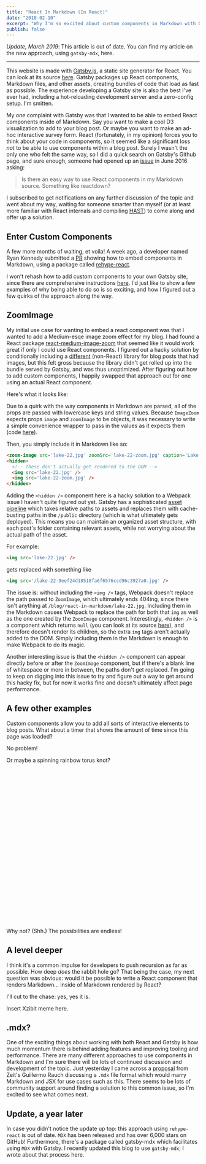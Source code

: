 ```yaml
---
title: "React In Markdown (In React)"
date: "2018-02-10"
excerpt: "Why I'm so excited about custom components in Markdown with Gatsby.js."
publish: false
---
```




<section class="blog-section">

*Update, March 2019*: This article is out of date. You can find my article on the new approach, using `gatsby-mdx`, <XA href="/blog/react-in-mdx">here</XA>.

<hr />

This website is made with <a href="https://www.gatsbyjs.org/" target="_blank">Gatsby.js</a>, a static site generator for React. You can look at its source <a href="https://github.com/prichey/prestonrichey.com" target="_blank">here</a>. Gatsby packages up React components, Markdown files, and other assets, creating bundles of code that load as fast as possible. The experience developing a Gatsby site is also the best I've ever had, including a hot-reloading development server and a zero-config setup. I'm smitten.

My <em>one</em> complaint with Gatsby was that I wanted to be able to embed React components inside of Markdown. Say you want to make a cool D3 visualization to add to your blog post. Or maybe you want to make an ad-hoc interactive survey form. React (fortunately, in my opinion) forces you to think about your code in components, so it seemed like a significant loss <em>not</em> to be able to use components within a blog post. Surely I wasn't the only one who felt the same way, so I did a quick search on Gatsby's Github page, and sure enough, someone had opened up an <a href="https://github.com/gatsbyjs/gatsby/issues/312" target="_blank">issue</a> in June 2016 asking:

> Is there an easy way to use React components in my Markdown source. Something like reactdown?

I subscribed to get notifications on any further discussion of the topic and went about my way, waiting for someone smarter than myself (or at least more familiar with React internals and compiling <a href="https://github.com/syntax-tree/hast" target="_blank">HAST</a>) to come along and offer up a solution.

</section>

<section class="blog-section">

## Enter Custom Components

A few more months of waiting, et voila! A week ago, a developer named Ryan Kennedy submitted a <a href="https://github.com/gatsbyjs/gatsby/pull/3732" target="_blank">PR</a> showing how to embed components in Markdown, using a package called <a href="https://github.com/rhysd/rehype-react" target="_blank">rehype-react</a>.

I won't rehash how to add custom components to your own Gatsby site, since there are comprehensive instructions <a href="https://using-remark.gatsbyjs.org/custom-components/" target="_blank">here</a>. I'd just like to show a few examples of why being able to do so is so exciting, and how I figured out a few quirks of the approach along the way.

</section>

<section class="blog-section">

## ZoomImage

My initial use case for wanting to embed a react component was that I wanted to add a Medium-esqe image zoom effect for my blog. I had found a React package <a href="https://github.com/rpearce/react-medium-image-zoom" target="_blank">react-medium-image-zoom</a> that seemed like it would work great if only I could use React components. I figured out a hacky solution by conditionally including a <a href="https://github.com/fat/zoom.js/" target="_blank">different</a> (non-React) library for blog posts that had images, but this felt gross because the library didn't get rolled up into the bundle served by Gatsby, and was thus unoptimized. After figuring out how to add custom components, I happily swapped that approach out for one using an actual React component.

Here's what it looks like:

<div class="blog-inset">
  <ZoomImage src={lake} zoomSrc={lakeZoom} caption='Lake 22, WA'></ZoomImage>
</div>

Due to a quirk with the way components in Markdown are parsed, all of the props are passed with lowercase keys and string values. Because `ImageZoom` expects props `image` and `zoomImage` to be objects, it was necessary to write a simple convenience wrapper to pass in the values as it expects them (code <a href="https://github.com/prichey/prestonrichey.com/blob/master/src/components/ZoomImage.js" target="_blank">here</a>).

Then, you simply include it in Markdown like so:

```html
<zoom-image src='lake-22.jpg' zoomSrc='lake-22-zoom.jpg' caption='Lake 22, WA'></zoom-image>
<hidden>
  <!-- These don't actually get rendered to the DOM -->
  <img src='lake-22.jpg' />
  <img src='lake-22-zoom.jpg' />
</hidden>
```

Adding the `<hidden />` component here is a hacky solution to a Webpack issue I haven't quite figured out yet. Gatsby has a sophisticated <a href="https://www.gatsbyjs.org/docs/adding-images-fonts-files/" target="_blank">asset pipeline</a> which takes relative paths to assets and replaces them with cache-busting paths in the `/public` directory (which is what ultimately gets deployed). This means you can maintain an organized asset structure, with each post's folder containing relevant assets, while not worrying about the actual path of the asset.

For example:

```html
<img src='lake-22.jpg' />
```

gets replaced with something like

```html
<img src='/lake-22-9eef24d18518fa6f6576ccd96c3927a0.jpg' />
```

The issue is: without including the `<img />` tags, Webpack doesn't replace the path passed to `ZoomImage`, which ultimately ends 404ing, since there isn't anything at `/blog/react-in-markdown/lake-22.jpg`. Including them in the Markdown causes Webpack to replace the path for both that `img` as well as the one created by the `ZoomImage` component. Interestingly, `<hidden />` is a component which returns `null` (you can look at its source <a href="https://github.com/prichey/prestonrichey.com/blob/master/src/components/Hidden.js" target="_blank">here</a>), and therefore doesn't render its children, so the extra `img` tags aren't actually added to the DOM. Simply including them in the Markdown is enough to make Webpack to do its magic.

Another interesting issue is that the `<hidden />` component can appear directly before or after the `ZoomImage` component, but if there's a blank line of whitespace or more in between, the paths don't get replaced. I'm going to keep on digging into this issue to try and figure out a way to get around this hacky fix, but for now it works fine and doesn't ultimately affect page performance.

</section>

<section class="blog-section">

## A few other examples

Custom components allow you to add all sorts of interactive elements to blog posts. What about a timer that shows the amount of time since this page was loaded?

<div>
  <CountUp />
</div>

No problem!

Or maybe a spinning rainbow torus knot?

<div style="height: 400px;">
  <PreRainbowKnot />
</div>

Why not? (Shh.) The possibilities are endless!

</section>

<section class="blog-section">

## A level deeper

I think it's a common impulse for developers to push recursion as far as possible. How deep <em>does</em> the rabbit hole go? That being the case, my next question was obvious: would it be possible to write a React component that renders Markdown... inside of Markdown rendered by React?

I'll cut to the chase: yes, yes it is.

<div>
  <MarkdownRenderer />
</div>

Insert Xzibit meme here.

</section>

<section class="blog-section">

## .mdx?

One of the exciting things about working with both React and Gatsby is how much momentum there is behind adding features and improving tooling and performance. There are many different approaches to use components in Markdown and I'm sure there will be lots of continued discussion and development of the topic. Just yesterday I came across a <a href="https://spectrum.chat/thread/1021be59-2738-4511-aceb-c66921050b9a" target="_blank">proposal</a> from Zeit's Guillermo Rauch discussing a `.mdx` file format which would marry Markdown and JSX for use cases such as this. There seems to be lots of community support around finding a solution to this common issue, so I'm excited to see what comes next.

</section>

<section class="blog-section">

## Update, a year later

In case you didn't notice the update up top: this approach using `rehype-react` is out of date. `MDX` has been released and has over 6,000 stars on GitHub! Furthermore, there's a package called <XA href="https://github.com/ChristopherBiscardi/gatsby-mdx">gatsby-mdx</XA> which facilitates using `MDX` with Gatsby. I recently updated this blog to use `gatsby-mdx`; I wrote about that process <XA href="/blog/react-in-mdx/">here</XA>.

</section>

